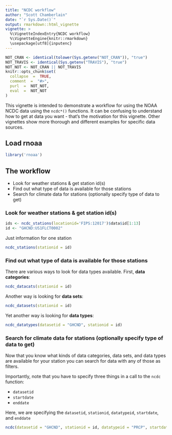 ```yaml
---
title: "NCDC workflow"
author: "Scott Chamberlain"
date: "`r Sys.Date()`"
output: rmarkdown::html_vignette
vignette: >
  %\VignetteIndexEntry{NCDC workflow}
  %\VignetteEngine{knitr::rmarkdown}
  \usepackage[utf8]{inputenc}
---
```


```r
NOT_CRAN <- identical(tolower(Sys.getenv("NOT_CRAN")), "true")
NOT_TRAVIS <- identical(Sys.getenv("TRAVIS"), "true")
NOT_NOT <- NOT_CRAN || NOT_TRAVIS
knitr::opts_chunk$set(
  collapse  =  TRUE,
  comment  =  "#>",
  purl  =  NOT_NOT,
  eval  =  NOT_NOT
)
```

This vignette is intended to demonstrate a workflow for using the NOAA NCDC data using the `ncdc*()` functions. It can be confusing to understand how to get at data you want - that's the motivation for this vignette. Other vignettes show more thorough and different examples for specific data sources.


## Load rnoaa

```r
library('rnoaa')
```

## The workflow

* Look for weather stations & get station id(s)
* Find out what type of data is available for those stations
* Search for climate data for stations (optionally specify type of data to get)

### Look for weather stations & get station id(s)


```r
ids <- ncdc_stations(locationid='FIPS:12017')$data$id[1:13]
id <- "GHCND:US1FLCT0002"
```

Just information for one station

```r
ncdc_stations(stationid = id)
```


### Find out what type of data is available for those stations

There are various ways to look for data types available. First, __data categories__:

```r
ncdc_datacats(stationid = id)
```

Another way is looking for __data sets__:

```r
ncdc_datasets(stationid = id)
```

Yet another way is looking for __data types__:

```r
ncdc_datatypes(datasetid = "GHCND", stationid = id)
```

### Search for climate data for stations (optionally specify type of data to get)

Now that you know what kinds of data categories, data sets, and data types are available for your station you can search for data with any of those as filters.

Importantly, note that you have to specify three things in a call to the `ncdc` function:

* `datasetid`
* `startdate`
* `enddate`

Here, we are specifying the `datasetid`, `stationid`, `datatypeid`, `startdate`, and `enddate`

```r
ncdc(datasetid = "GHCND", stationid = id, datatypeid = "PRCP", startdate = "2012-10-01", enddate = "2013-01-01")
```
